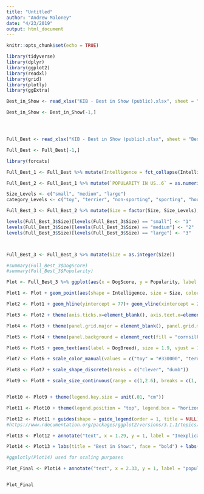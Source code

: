 ```yaml
---
title: "Untitled"
author: "Andrew Maloney"
date: "4/23/2019"
output: html_document
---
```


```r
knitr::opts_chunk$set(echo = TRUE)
```

```r
library(tidyverse)
library(dplyr)
library(ggplot2)
library(readxl)
library(grid)
library(plotly)
library(ggExtra)
```

```r
Best_in_Show <- read_xlsx("KIB - Best in Show (public).xlsx", sheet = "Best in show", skip = 5) %>% select(`Dog breed`, category, `popularity ranking (1-173, 1 = most popular)`, `intelligence ranking`, `intelligence category`, `life expectancy (years)`, `size category`, `shoulder height (cm)`) %>% rename(DogBreed = `Dog breed`, Popularity = `popularity ranking (1-173, 1 = most popular)`, Intelligence_Rank = `intelligence ranking`, Intelligence = `intelligence category`, Age = `life expectancy (years)`, size = `size category`)

Best_in_Show <- Best_in_Show[-1,]




Full_Best <- read_xlsx("KIB - Best in Show (public).xlsx", sheet = "Best in show full sheet", skip = 2) %>% select(`Sources - see bottom right`, category, `datadog score`, 6, `size category`, `intelligence category`) %>% rename(DogBreed = `Sources - see bottom right`, DogScore = `datadog score`, Popularity = 6, Size = `size category`, Intelligence = `intelligence category`)

Full_Best <- Full_Best[-1,]


```


```r
library(forcats)

Full_Best_1 <- Full_Best %>% mutate(Intelligence = fct_collapse(Intelligence, clever = c("Above average", "Brightest", "Excellent"))) %>% mutate(Intelligence = fct_collapse(Intelligence, dumb = c("Average", "Fair", "Lowest")))

Full_Best_2 <- Full_Best_1 %>% mutate(`POPULARITY IN US..6` = as.numeric(`POPULARITY IN US..6`)) %>% rename(Popularity = `POPULARITY IN US..6`)

Size_Levels <- c("small", "medium", "large")
category_Levels <- c("toy", "terrier", "non-sporting", "sporting", "hound", "herding", "working")

Full_Best_3 <- Full_Best_2 %>% mutate(Size = factor(Size, Size_Levels), category = factor(category, category_Levels))

levels(Full_Best_3$Size)[levels(Full_Best_3$Size) == "small"] <- "1"
levels(Full_Best_3$Size)[levels(Full_Best_3$Size) == "medium"] <- "2"
levels(Full_Best_3$Size)[levels(Full_Best_3$Size) == "large"] <- "3"



Full_Best_3 <- Full_Best_3 %>% mutate(Size = as.integer(Size))

#summary(Full_Best_3$DogScore)
#summary(Full_Best_3$Popularity)


```

```r
Plot <- Full_Best_3 %>% ggplot(aes(x = DogScore, y = Popularity, label = DogBreed)) # Relationship and point labels

Plot1 <- Plot + geom_point(aes(shape = Intelligence, size = Size, color = category),na.rm = TRUE)+ scale_y_reverse() #Reverse y + assigned: shape, size, and color.

Plot2 <- Plot1 + geom_hline(yintercept = 77)+ geom_vline(xintercept = 2.33) # added x and y intercepts

Plot3 <- Plot2 + theme(axis.ticks.x=element_blank(), axis.text.x=element_blank(), axis.ticks.y=element_blank(), axis.text.y=element_blank(), axis.title.y = element_blank(), axis.title.x = element_blank()) # Clear Plot 

Plot4 <- Plot3 + theme(panel.grid.major = element_blank(), panel.grid.minor = element_blank(), panel.background = element_blank()) #Clear Plot

Plot5 <- Plot4 + theme(panel.background = element_rect(fill = "cornsilk")) # Tried to match exact color

Plot6 <- Plot5 + geom_text(aes(label = DogBreed), size = 1.9, vjust = 1.6, na.rm = TRUE) # Labels for each point

Plot7 <- Plot6 + scale_color_manual(values = c("toy" = "#330000", "terrier" = "#A98B2D", "non-sporting" = "#6FA86C", "sporting" = "#B04946", "hound" = "#5E4D6C", "herding" = "#D59E7B", "working" = "#415C55"), breaks = c("toy", "terrier", "non-sporting", "sporting", "hound", "herding", "working")) #Assigned specific color to each Dog. Found exact colors from the webpage.

Plot8 <- Plot7 + scale_shape_discrete(breaks = c("clever", "dumb"))

Plot9 <- Plot8 + scale_size_continuous(range = c(1,2.6), breaks = c(1, 2, 3), labels = c("small", "medium", "large"))


Plot10 <- Plot9 + theme(legend.key.size = unit(.01, "cm"))

Plot11 <- Plot10 + theme(legend.position = "top", legend.box = "horizontal") # Legend Position

Plot12 <- Plot11 + guides(shape = guide_legend(order = 1, title = NULL), size = guide_legend(order = 2, title = NULL), color = guide_legend(order = 3, title = NULL)) #Legend Order 
#https://www.rdocumentation.org/packages/ggplot2/versions/3.1.1/topics/guides

Plot13 <- Plot12 + annotate("text", x = 1.29, y = 1, label = "Inexplicably Overrated", size = 4) + annotate("text", x = 3.5, y = 1, label = "Hot Dogs!", size = 4) + annotate("text", x = 1.25, y = 173, label = "The Rightly Ignored", size = 4) + annotate("text", x = 3.3, y = 173, label = "Overlooked Treasures", size = 4) #Adding quadrant titles 

Plot14 <- Plot13 + labs(title = "Best in Show:", face = "bold") + labs(subtitle = "The ultimate datadog") # Title 

#ggplotly(Plot14) used for scaling purposes

Plot_Final <- Plot14 + annotate("text", x = 2.33, y = 1, label = "popularity", size = 3)


Plot_Final 

```